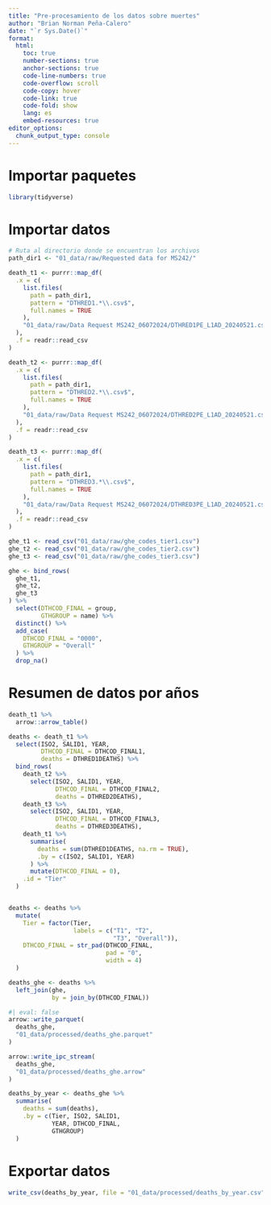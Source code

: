 ```yaml
---
title: "Pre-procesamiento de los datos sobre muertes"
author: "Brian Norman Peña-Calero"
date: "`r Sys.Date()`"
format: 
  html:
    toc: true
    number-sections: true
    anchor-sections: true
    code-line-numbers: true
    code-overflow: scroll
    code-copy: hover
    code-link: true
    code-fold: show
    lang: es
    embed-resources: true
editor_options: 
  chunk_output_type: console
---
```


# Importar paquetes

```r
library(tidyverse)
```

# Importar datos

```r
# Ruta al directorio donde se encuentran los archivos
path_dir1 <- "01_data/raw/Requested data for MS242/"

death_t1 <- purrr::map_df(
  .x = c(
    list.files(
      path = path_dir1,
      pattern = "DTHRED1.*\\.csv$",
      full.names = TRUE
    ),
    "01_data/raw/Data Request MS242_06072024/DTHRED1PE_L1AD_20240521.csv"
  ),
  .f = readr::read_csv
)

death_t2 <- purrr::map_df(
  .x = c(
    list.files(
      path = path_dir1,
      pattern = "DTHRED2.*\\.csv$",
      full.names = TRUE
    ),
    "01_data/raw/Data Request MS242_06072024/DTHRED2PE_L1AD_20240521.csv"
  ),
  .f = readr::read_csv
)

death_t3 <- purrr::map_df(
  .x = c(
    list.files(
      path = path_dir1,
      pattern = "DTHRED3.*\\.csv$",
      full.names = TRUE
    ),
    "01_data/raw/Data Request MS242_06072024/DTHRED3PE_L1AD_20240521.csv"
  ),
  .f = readr::read_csv
)
```

```r
ghe_t1 <- read_csv("01_data/raw/ghe_codes_tier1.csv")
ghe_t2 <- read_csv("01_data/raw/ghe_codes_tier2.csv")
ghe_t3 <- read_csv("01_data/raw/ghe_codes_tier3.csv")
```

```r
ghe <- bind_rows(
  ghe_t1,
  ghe_t2,
  ghe_t3
) %>% 
  select(DTHCOD_FINAL = group,
         GTHGROUP = name) %>% 
  distinct() %>% 
  add_case(
    DTHCOD_FINAL = "0000",
    GTHGROUP = "Overall"
  ) %>% 
  drop_na()
```

# Resumen de datos por años

```r
death_t1 %>% 
  arrow::arrow_table()
```


```r
deaths <- death_t1 %>% 
  select(ISO2, SALID1, YEAR,
         DTHCOD_FINAL = DTHCOD_FINAL1,
         deaths = DTHRED1DEATHS) %>% 
  bind_rows(
    death_t2 %>% 
      select(ISO2, SALID1, YEAR,
             DTHCOD_FINAL = DTHCOD_FINAL2,
             deaths = DTHRED2DEATHS),
    death_t3 %>% 
      select(ISO2, SALID1, YEAR,
             DTHCOD_FINAL = DTHCOD_FINAL3,
             deaths = DTHRED3DEATHS),
    death_t1 %>% 
      summarise(
        deaths = sum(DTHRED1DEATHS, na.rm = TRUE),
        .by = c(ISO2, SALID1, YEAR)
      ) %>% 
      mutate(DTHCOD_FINAL = 0),
    .id = "Tier"
  )


deaths <- deaths %>% 
  mutate(
    Tier = factor(Tier,
                  labels = c("T1", "T2",
                             "T3", "Overall")),
    DTHCOD_FINAL = str_pad(DTHCOD_FINAL,
                           pad = "0",
                           width = 4)
  )

deaths_ghe <- deaths %>% 
  left_join(ghe,
            by = join_by(DTHCOD_FINAL))
```

```r
#| eval: false
arrow::write_parquet(
  deaths_ghe,
  "01_data/processed/deaths_ghe.parquet"
)

arrow::write_ipc_stream(
  deaths_ghe,
  "01_data/processed/deaths_ghe.arrow"
)
```

```r
deaths_by_year <- deaths_ghe %>% 
  summarise(
    deaths = sum(deaths),
    .by = c(Tier, ISO2, SALID1, 
            YEAR, DTHCOD_FINAL,
            GTHGROUP)
  )
```


# Exportar datos

```r
write_csv(deaths_by_year, file = "01_data/processed/deaths_by_year.csv")
```


